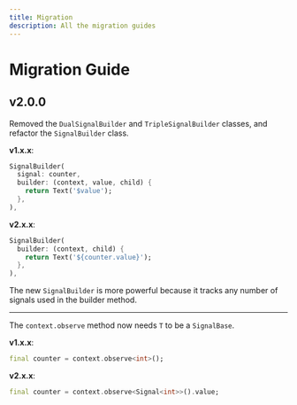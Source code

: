 ```yaml
---
title: Migration
description: All the migration guides
---
```


# Migration Guide

## v2.0.0

Removed the `DualSignalBuilder` and `TripleSignalBuilder` classes, and refactor the `SignalBuilder` class.

**v1.x.x**:
```dart
SignalBuilder(
  signal: counter,
  builder: (context, value, child) {
    return Text('$value');
  },
),
```

**v2.x.x**:
```dart
SignalBuilder(
  builder: (context, child) {
    return Text('${counter.value}');
  },
),
```

The new `SignalBuilder` is more powerful because it tracks any number of signals used in the builder method.

---

The `context.observe` method now needs `T` to be a `SignalBase`.

**v1.x.x**:
```dart
final counter = context.observe<int>();
```

**v2.x.x**:
```dart
final counter = context.observe<Signal<int>>().value;
```

